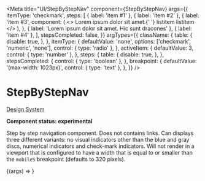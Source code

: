 
<Meta
  title="UI/StepByStepNav"
  component={StepByStepNav}
  args={{
    itemType: 'checkmark',
    steps: [
      { label: 'item #1' },
      { label: 'item #2' },
      {
        label: 'item #3',
        component: (
          <>
            <Paragraph>Lorem ipsum dolor sit amet.</Paragraph>{' '}
            <List variant="bullet">
              <ListItem>listitem</ListItem>
              <ListItem>listitem</ListItem>
            </List>
          </>
        ),
      },
      { label: 'Lorem ipsum dolor sit amet. Hic sunt dracones' },
      { label: 'item #4' },
    ],
    stepsCompleted: false,
  }}
  argTypes={{
    className: {
      table: {
        disable: true,
      },
    },
    itemType: {
      defaultValue: 'none',
      options: ['checkmark', 'numeric', 'none'],
      control: { type: 'radio' },
    },
    activeItem: {
      defaultValue: 3,
      control: { type: 'number' },
    },
    steps: {
      table: {
        disable: true,
      },
    },
    stepsCompleted: {
      control: { type: 'boolean' },
    },
    breakpoint: {
      defaultValue: '(max-width: 1023px)',
      control: { type: 'text' },
    },
  }}
/>

# StepByStepNav

[Design System](https://designsystem.amsterdam.nl/7awj1hc9f/p/0659fc-step-by-step-navigation)

**Component status: experimental**

Step by step navigation component. Does not contains links. Can displays three different variants: no visual indicators other than the blue and gray discs, numerical indicators and check-mark indicators. Will not render in a viewport that is configured to have a width that is equal to or smaller than the `mobileS` breakpoint (defaults to 320 pixels).

<Canvas>
  <Story name="Default">{(args) => <StepByStepNav {...args} />}</Story>
</Canvas>

